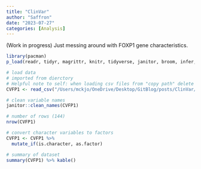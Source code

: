 ```yaml
---
title: "ClinVar"
author: "Saffron"
date: "2023-07-27"
categories: [Analysis]
---
```


(Work in progress) Just messing around with FOXP1 gene characteristics.

```r
library(pacman)
p_load(readr, tidyr, magrittr, knitr, tidyverse, janitor, broom, infer, glue, ggplot2, ggfortify, forcats, epiR, epiDisplay, epitools, dplyr, DescTools, describedata, datawizard, corrplot, caret, car, nlme)
```

```r
# load data
# imported from dierctory
# Helpful note to self: when loading csv files from "copy path" delete 'C:' and change all \ to /
CVFP1 <- read_csv("/Users/mckjo/OneDrive/Desktop/GitBlog/posts/ClinVar/ShinyClinVar.csv")

# clean variable names
janitor::clean_names(CVFP1)

# number of rows (144)
nrow(CVFP1)

# convert character variables to factors
CVFP1 <- CVFP1 %>%
  mutate_if(is.character, as.factor)

# summary of dataset 
summary(CVFP1) %>% kable() 
```
